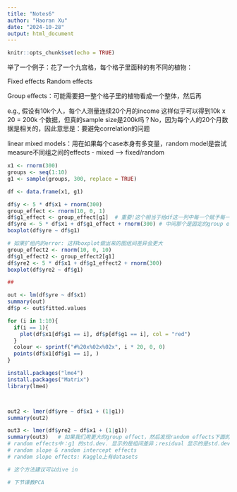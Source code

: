 ```yaml
---
title: "Notes6"
author: "Haoran Xu"
date: "2024-10-28"
output: html_document
---
```


```r
knitr::opts_chunk$set(echo = TRUE)
```

举了一个例子：花了一个九宫格，每个格子里面种的有不同的植物：

Fixed effects
Random effects

Group effects：可能需要把一整个格子里的植物看成一个整体，然后再

e.g., 假设有10k个人，每个人测量连续20个月的income
这样似乎可以得到10k x 20 = 200k 个数据，但真的sample size是200k吗？No，因为每个人的20个月数据是相关的，因此意思是：要避免correlation的问题

linear mixed models：用在如果每个case本身有多变量，random model是尝试measure不同组之间的effects
  - mixed --> fixed/random
  
  
```r
x1 <- rnorm(300)
groups <- seq(1:10)
g1 <- sample(groups, 300, replace = TRUE)

df <- data.frame(x1, g1)

df$y <- 5 * df$x1 + rnorm(300)
group_effect <- rnorm(10, 0, 1)
df$g1_effect <- group_effect[g1]  # 重要!这个相当于给df这一列中每一个赋予每一个indice值
df$yre <- 5 * df$x1 + df$g1_effect + rnorm(300) # 中间那个是固定的group error, 对于一个组里面多， 后面的rnorm是random error
boxplot(df$yre ~ df$g1)

# 如果扩组内的error: 这样boxplot做出来的图组间差异会更大
group_effect2 <- rnorm(10, 0, 10)
df$g1_effect2 <- group_effect2[g1]
df$yre2 <- 5 * df$x1 + df$g1_effect2 + rnorm(300)
boxplot(df$yre2 ~ df$g1)

## 

out <- lm(df$yre ~ df$x1)
summary(out)
df$p <- out$fitted.values

for (i in 1:10){
  if(i == 1){
    plot(df$x1[df$g1 == i], df$p[df$g1 == i], col = "red")
  }
  colour <- sprintf("#%20x%02x%02x", i * 20, 0, 0)
  points(df$x1[df$g1 == i], )
}

install.packages("lme4")
install.packages("Matrix")
library(lme4)



out2 <- lmer(df$yre ~ df$x1 + (1|g1))
summary(out2)

out3 <- lmer(df$yre2 ~ df$x1 + (1|g1))
summary(out3)   # 如果我们用更大的group effect，然后发现random effects下面的g1的std.dev.就变成大概==10了。
# random effects中：g1 的std.dev. 显示的是组间差异；residual 显示的是std.dev.是0.93
# random slope & random intercept effects
# random slope effects: Kaggle上有datasets

# 这个方法建议可以dive in

# 下节课教PCA
```
  